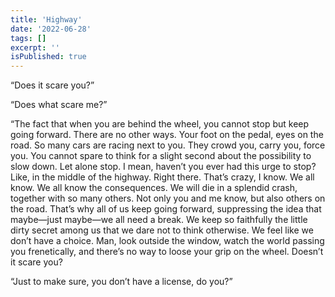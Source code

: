 ```yaml
---
title: 'Highway'
date: '2022-06-28'
tags: []
excerpt: ''
isPublished: true
---
```


“Does it scare you?”

“Does what scare me?”

“The fact that when you are behind the wheel, you cannot stop but keep going forward. There are no other ways. Your foot on the pedal, eyes on the road. So many cars are racing next to you. They crowd you, carry you, force you. You cannot spare to think for a slight second about the possibility to slow down. Let alone stop. I mean, haven’t you ever had this urge to stop? Like, in the middle of the highway. Right there. That’s crazy, I know. We all know. We all know the consequences. We will die in a splendid crash, together with so many others. Not only you and me know, but also others on the road. That’s why all of us keep going forward, suppressing the idea that maybe—just maybe—we all need a break. We keep so faithfully the little dirty secret among us that we dare not to think otherwise. We feel like we don’t have a choice. Man, look outside the window, watch the world passing you frenetically, and there’s no way to loose your grip on the wheel. Doesn’t it scare you?

“Just to make sure, you don’t have a license, do you?”